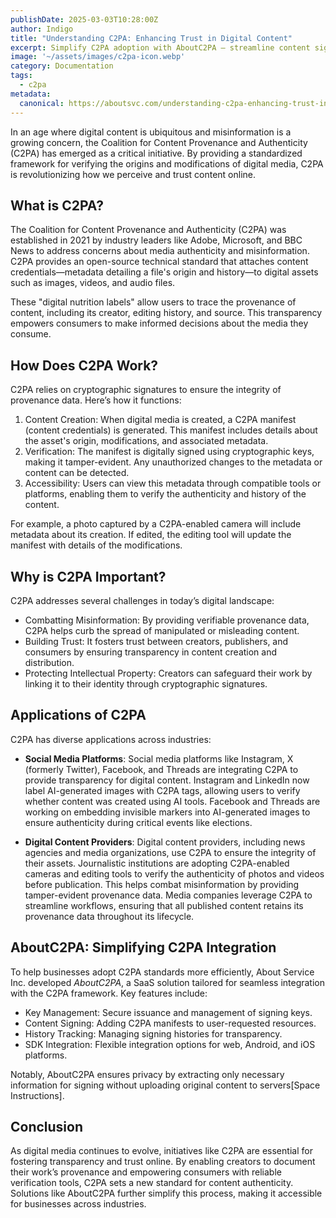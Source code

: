 ```yaml
---
publishDate: 2025-03-03T10:28:00Z
author: Indigo
title: "Understanding C2PA: Enhancing Trust in Digital Content"
excerpt: Simplify C2PA adoption with AboutC2PA – streamline content signing, key management, and SDK integration for trusted digital media. Explore more now.
image: '~/assets/images/c2pa-icon.webp'
category: Documentation
tags:
  - c2pa
metadata:
  canonical: https://aboutsvc.com/understanding-c2pa-enhancing-trust-in-digital-content
---
```


In an age where digital content is ubiquitous and misinformation is a growing concern, the Coalition for Content Provenance and Authenticity (C2PA) has emerged as a critical initiative. By providing a standardized framework for verifying the origins and modifications of digital media, C2PA is revolutionizing how we perceive and trust content online.


## What is C2PA?

The Coalition for Content Provenance and Authenticity (C2PA) was established in 2021 by industry leaders like Adobe, Microsoft, and BBC News to address concerns about media authenticity and misinformation. C2PA provides an open-source technical standard that attaches content credentials—metadata detailing a file's origin and history—to digital assets such as images, videos, and audio files.

These "digital nutrition labels" allow users to trace the provenance of content, including its creator, editing history, and source. This transparency empowers consumers to make informed decisions about the media they consume.

## How Does C2PA Work?

C2PA relies on cryptographic signatures to ensure the integrity of provenance data. Here’s how it functions:

1. Content Creation: When digital media is created, a C2PA manifest (content credentials) is generated. This manifest includes details about the asset's origin, modifications, and associated metadata.
2. Verification: The manifest is digitally signed using cryptographic keys, making it tamper-evident. Any unauthorized changes to the metadata or content can be detected.
3. Accessibility: Users can view this metadata through compatible tools or platforms, enabling them to verify the authenticity and history of the content.

For example, a photo captured by a C2PA-enabled camera will include metadata about its creation. If edited, the editing tool will update the manifest with details of the modifications.

## Why is C2PA Important?

C2PA addresses several challenges in today’s digital landscape:

- Combatting Misinformation: By providing verifiable provenance data, C2PA helps curb the spread of manipulated or misleading content.
- Building Trust: It fosters trust between creators, publishers, and consumers by ensuring transparency in content creation and distribution.
- Protecting Intellectual Property: Creators can safeguard their work by linking it to their identity through cryptographic signatures.

## Applications of C2PA

C2PA has diverse applications across industries:

-  **Social Media Platforms**: 
Social media platforms like Instagram, X (formerly Twitter), Facebook, and Threads are integrating C2PA to provide transparency for digital content. Instagram and LinkedIn now label AI-generated images with C2PA tags, allowing users to verify whether content was created using AI tools. Facebook and Threads are working on embedding invisible markers into AI-generated images to ensure authenticity during critical events like elections.


- **Digital Content Providers**: Digital content providers, including news agencies and media organizations, use C2PA to ensure the integrity of their assets. Journalistic institutions are adopting C2PA-enabled cameras and editing tools to verify the authenticity of photos and videos before publication. This helps combat misinformation by providing tamper-evident provenance data. Media companies leverage C2PA to streamline workflows, ensuring that all published content retains its provenance data throughout its lifecycle.

## AboutC2PA: Simplifying C2PA Integration

To help businesses adopt C2PA standards more efficiently, About Service Inc. developed *AboutC2PA*, a SaaS solution tailored for seamless integration with the C2PA framework. Key features include:

- Key Management: Secure issuance and management of signing keys.
- Content Signing: Adding C2PA manifests to user-requested resources.
- History Tracking: Managing signing histories for transparency.
- SDK Integration: Flexible integration options for web, Android, and iOS platforms.

Notably, AboutC2PA ensures privacy by extracting only necessary information for signing without uploading original content to servers[Space Instructions].

## Conclusion

As digital media continues to evolve, initiatives like C2PA are essential for fostering transparency and trust online. By enabling creators to document their work’s provenance and empowering consumers with reliable verification tools, C2PA sets a new standard for content authenticity. Solutions like AboutC2PA further simplify this process, making it accessible for businesses across industries.

